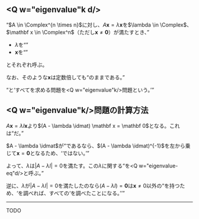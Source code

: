 <Config
  title="固有値"
  published
/>

## <Q w="eigenvalue"k d/>

<Q w="square-matrix"/>$A \in \Complex^{n \times n}$に対し、$A\mathbf x = \lambda \mathbf x$を$\lambda \in \Complex$、$\mathbf x \in \Complex^n$（ただし$\mathbf x\neq \mathbf 0$）が満たすとき、

- $\lambda$を<Q w="eigenvalue"/>
- $\mathbf x$を<Q w="eigenvector"/>

とそれぞれ呼ぶ。

なお、そのような$\mathbf x$は定数倍しても<Q w="eigenvector"/>のままである。

<Q w="eigenvalue"/>と<Q w="eigenvector"/>すべてを求める問題を<Q w="eigenvalue"k/>問題という。

## <Q w="eigenvalue"k/>問題の計算方法

$A \mathbf x = \lambda I \mathbf x$より$(A - \lambda \idmat) \mathbf x = \mathbf 0$となる。これは<Q w="homo-system"/>だ。

$A - \lambda \idmat$が<Q w="invertible-mat"/>であるなら、$(A - \lambda \idmat)^{-1}$を左から乗じて$\mathbf x = \mathbf 0$となるため、<Q w="invertible-mat"/>ではない。

よって、$\lambda$は$|A - \lambda I| = 0$を満たす。この$\lambda$に関する<Q w="equation"/>を<Q w="eigenvalue-eq"d/>と呼ぶ。

逆に、$\lambda$が$|A - \lambda I| = 0$を満たしたのなら$(A-\lambda I) = \mathbf 0$は$\mathbf x \neq 0$以外の<Q w="sol"/>を持つため、<Q w="equation"/>を調べれば、すべての<Q w="eigenvalue"/>を調べたことになる。

---

TODO

